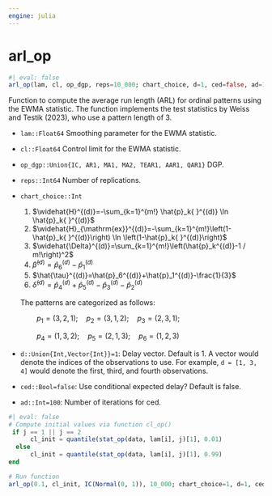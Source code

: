 ```yaml
---
engine: julia
---
```


# arl_op {#sec-doc}
    

::: {.callout-note appearance="simple" title="docblock" collapse=false}    


```julia
#| eval: false
arl_op(lam, cl, op_dgp, reps=10_000; chart_choice, d=1, ced=false, ad=100)

```

Function to compute the average run length (ARL) for ordinal patterns using the EWMA statistic. The function implements the test statistics by Weiss and Testik (2023), who use a pattern length of 3. 
 
  * `lam::Float64` Smoothing parameter for the EWMA statistic.
  * `cl::Float64` Control limit for the EWMA statistic.
  * `op_dgp::Union{IC, AR1, MA1, MA2, TEAR1, AAR1, QAR1}` DGP.
  * `reps::Int64` Number of replications.
  * `chart_choice::Int` 

    1. $\widehat{H}^{(d)}=-\sum_{k=1}^{m!} \hat{p}_k{ }^{(d)} \ln \hat{p}_k{ }^{(d)}$
    2. $\widehat{H}_{\mathrm{ex}}^{(d)}=-\sum_{k=1}^{m!}\left(1-\hat{p}_k{ }^{(d)}\right) \ln \left(1-\hat{p}_k{ }^{(d)}\right)$
    3. $\widehat{\Delta}^{(d)}=\sum_{k=1}^{m!}\left(\hat{p}_k^{(d)}-1 / m!\right)^2$
    4. $\hat{\beta}^{(d)}=\hat{p}_6^{(d)}-\hat{p}_1^{(d)}$
    5. $\hat{\tau}^{(d)}=\hat{p}_6^{(d)}+\hat{p}_1^{(d)}-\frac{1}{3}$
    6. $\hat{\delta}^{(d)}=\hat{p}_4^{(d)}+\hat{p}_5^{(d)}-\hat{p}_3^{(d)}-\hat{p}_2^{(d)}$

    The patterns are categorized as follows:

    $\qquad p_1 = (3,2,1);  \quad p_2=(3,1,2);  \quad p_3 = (2,3,1);$

    $\qquad p_4 = (1,3,2);  \quad p_5 = (2,1,3);  \quad p_ 6 = (1,2,3)$
  * `d::Union{Int,Vector{Int}}=1`: Delay vector. Default is 1. A vector would denote the indices of the observations to use. For example,
`d = [1, 3, 4]` would denote the first, third, and fourth observations.
 
  * `ced::Bool=false`: Use conditional expected delay? Default is false.
  * `ad::Int=100`: Number of iterations for ced.

```julia
#| eval: false
# Compute initial values via function cl_op()
 if j == 1 || j == 2
      cl_init = quantile(stat_op(data, lam[i], j)[1], 0.01)                
  else
      cl_init = quantile(stat_op(data, lam[i], j)[1], 0.99)
end 

# Run function
arl_op(0.1, cl_init, IC(Normal(0, 1)), 10_000; chart_choice=1, d=1, ced=false, ad=100)

```



:::
    

